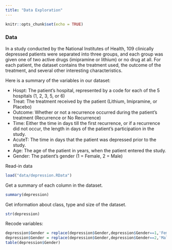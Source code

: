 ```yaml
---
title: "Data Exploration"
---
```


```r
knitr::opts_chunk$set(echo = TRUE)
```

### Data

In a study conducted by the National Institutes of Health, 109 clinically depressed patients were separated into three groups, and each group was given one of two active drugs (imipramine or lithium) or no drug at all. For each patient, the dataset contains the treatment used, the outcome of the treatment, and several other interesting characteristics.

Here is a summary of the variables in our dataset:

* Hospt: The patient's hospital, represented by a code for each of the 5 hospitals (1, 2, 3, 5, or 6)
* Treat: The treatment received by the patient (Lithium, Imipramine, or Placebo)
* Outcome: Whether or not a recurrence occurred during the patient's treatment (Recurrence or No Recurrence)
* Time: Either the time in days till the first recurrence, or if a recurrence did not occur, the length in days of the patient's participation in the study.
* AcuteT: The time in days that the patient was depressed prior to the study.
* Age: The age of the patient in years, when the patient entered the study.
* Gender: The patient's gender (1 = Female, 2 = Male)

Read-in data 
```r
load("data/depression.RData")
```

Get a summary of each column in the dataset. 
```r
summary(depression)
```


Get information about class, type and size of the dataset. 
```r
str(depression)
```


Recode variables:
```r
depression$Gender = replace(depression$Gender,depression$Gender==1,'Female');
depression$Gender = replace(depression$Gender,depression$Gender==2,'Male');
table(depression$Gender)
```




